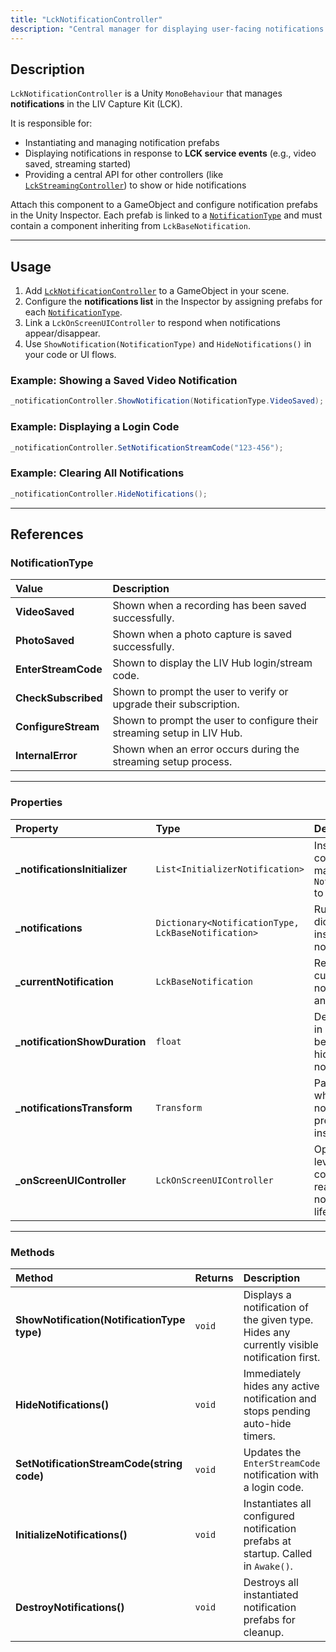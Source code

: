 ```yaml
---
title: "LckNotificationController"
description: "Central manager for displaying user-facing notifications in the LIV Capture Kit (LCK), bridging backend events and UI feedback."
---
```


## Description

`LckNotificationController` is a Unity `MonoBehaviour` that manages **notifications** in the LIV Capture Kit (LCK).

It is responsible for:

- Instantiating and managing notification prefabs
- Displaying notifications in response to **LCK service events** (e.g., video saved, streaming started)
- Providing a central API for other controllers (like [`LckStreamingController`](/api-reference/class/LckStreamingController)) to show or hide notifications

Attach this component to a GameObject and configure notification prefabs in the Unity Inspector. Each prefab is linked to a [`NotificationType`](/api-reference/enum/NotificationType) and must contain a component inheriting from `LckBaseNotification`.

---

## Usage

1. Add [`LckNotificationController`](/api-reference/class/LckNotificationController) to a GameObject in your scene.
2. Configure the **notifications list** in the Inspector by assigning prefabs for each [`NotificationType`](/api-reference/enum/NotificationType).
3. Link a `LckOnScreenUIController` to respond when notifications appear/disappear.
4. Use `ShowNotification(NotificationType)` and `HideNotifications()` in your code or UI flows.

### Example: Showing a Saved Video Notification

```c#
_notificationController.ShowNotification(NotificationType.VideoSaved);
```

### Example: Displaying a Login Code

```c#
_notificationController.SetNotificationStreamCode("123-456");
```

### Example: Clearing All Notifications

```c#
_notificationController.HideNotifications();
```

---

## References

### NotificationType

| Value               | Description                                                             |
| :------------------ | :---------------------------------------------------------------------- |
| **VideoSaved**      | Shown when a recording has been saved successfully.                     |
| **PhotoSaved**      | Shown when a photo capture is saved successfully.                       |
| **EnterStreamCode** | Shown to display the LIV Hub login/stream code.                         |
| **CheckSubscribed** | Shown to prompt the user to verify or upgrade their subscription.       |
| **ConfigureStream** | Shown to prompt the user to configure their streaming setup in LIV Hub. |
| **InternalError**   | Shown when an error occurs during the streaming setup process.          |

---

### Properties

| Property                       | Type                                                | Description                                                                       |
| :----------------------------- | :-------------------------------------------------- | :-------------------------------------------------------------------------------- |
| **\_notificationsInitializer** | `List<InitializerNotification>`                     | Inspector-configured list mapping `NotificationType` to prefabs.                  |
| **\_notifications**            | `Dictionary<NotificationType, LckBaseNotification>` | Runtime dictionary of instantiated notifications.                                 |
| **\_currentNotification**      | `LckBaseNotification`                               | Reference to the currently active notification (if any).                          |
| **\_notificationShowDuration** | `float`                                             | Default duration in seconds before auto-hiding a notification.                    |
| **\_notificationsTransform**   | `Transform`                                         | Parent transform where notification prefabs are instantiated.                     |
| **\_onScreenUIController**     | `LckOnScreenUIController`                           | Optional higher-level UI controller that reacts to notification lifecycle events. |

---

### Methods

| Method                                      | Returns | Description                                                                                |
| :------------------------------------------ | :------ | :----------------------------------------------------------------------------------------- |
| **ShowNotification(NotificationType type)** | `void`  | Displays a notification of the given type. Hides any currently visible notification first. |
| **HideNotifications()**                     | `void`  | Immediately hides any active notification and stops pending auto-hide timers.              |
| **SetNotificationStreamCode(string code)**  | `void`  | Updates the `EnterStreamCode` notification with a login code.                              |
| **InitializeNotifications()**               | `void`  | Instantiates all configured notification prefabs at startup. Called in `Awake()`.          |
| **DestroyNotifications()**                  | `void`  | Destroys all instantiated notification prefabs for cleanup.                                |